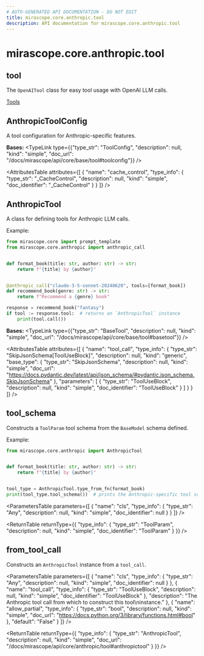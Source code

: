 ```yaml
---
# AUTO-GENERATED API DOCUMENTATION - DO NOT EDIT
title: mirascope.core.anthropic.tool
description: API documentation for mirascope.core.anthropic.tool
---
```


# mirascope.core.anthropic.tool

## <ApiType type="Module" path="core/anthropic/tool" symbolName="tool" /> tool

The `OpenAITool` class for easy tool usage with OpenAI LLM calls.

<Info title="Usage">

[Tools](/docs/mirascope/learn/tools)

</Info>

## <ApiType type="Class" path="core/anthropic/tool" symbolName="AnthropicToolConfig" /> AnthropicToolConfig

A tool configuration for Anthropic-specific features.

**Bases:** 
<TypeLink type={{"type_str": "ToolConfig", "description": null, "kind": "simple", "doc_url": "/docs/mirascope/api/core/base/tool#toolconfig"}} />

<AttributesTable
  attributes={[
  {
    "name": "cache_control",
    "type_info": {
      "type_str": "_CacheControl",
      "description": null,
      "kind": "simple",
      "doc_identifier": "_CacheControl"
    }
  }
]}
/>


## <ApiType type="Class" path="core/anthropic/tool" symbolName="AnthropicTool" /> AnthropicTool

A class for defining tools for Anthropic LLM calls.

Example:

```python
from mirascope.core import prompt_template
from mirascope.core.anthropic import anthropic_call


def format_book(title: str, author: str) -> str:
    return f"{title} by {author}"


@anthropic_call("claude-3-5-sonnet-20240620", tools=[format_book])
def recommend_book(genre: str) -> str:
    return f"Recommend a {genre} book"

response = recommend_book("fantasy")
if tool := response.tool:  # returns an `AnthropicTool` instance
    print(tool.call())
```

**Bases:** 
<TypeLink type={{"type_str": "BaseTool", "description": null, "kind": "simple", "doc_url": "/docs/mirascope/api/core/base/tool#basetool"}} />

<AttributesTable
  attributes={[
  {
    "name": "tool_call",
    "type_info": {
      "type_str": "SkipJsonSchema[ToolUseBlock]",
      "description": null,
      "kind": "generic",
      "base_type": {
        "type_str": "SkipJsonSchema",
        "description": null,
        "kind": "simple",
        "doc_url": "https://docs.pydantic.dev/latest/api/json_schema/#pydantic.json_schema.SkipJsonSchema"
      },
      "parameters": [
        {
          "type_str": "ToolUseBlock",
          "description": null,
          "kind": "simple",
          "doc_identifier": "ToolUseBlock"
        }
      ]
    }
  }
]}
/>

## <ApiType type="Function" path="core/anthropic/tool" symbolName="tool_schema" /> tool_schema

Constructs a `ToolParam` tool schema from the `BaseModel` schema defined.

Example:
```python
from mirascope.core.anthropic import AnthropicTool


def format_book(title: str, author: str) -> str:
    return f"{title} by {author}"


tool_type = AnthropicTool.type_from_fn(format_book)
print(tool_type.tool_schema())  # prints the Anthropic-specific tool schema
```

<ParametersTable
  parameters={[
  {
    "name": "cls",
    "type_info": {
      "type_str": "Any",
      "description": null,
      "kind": "simple",
      "doc_identifier": null
    }
  }
]}
/>

<ReturnTable
  returnType={{
  "type_info": {
    "type_str": "ToolParam",
    "description": null,
    "kind": "simple",
    "doc_identifier": "ToolParam"
  }
}}
/>


## <ApiType type="Function" path="core/anthropic/tool" symbolName="from_tool_call" /> from_tool_call

Constructs an `AnthropicTool` instance from a `tool_call`.

<ParametersTable
  parameters={[
  {
    "name": "cls",
    "type_info": {
      "type_str": "Any",
      "description": null,
      "kind": "simple",
      "doc_identifier": null
    }
  },
  {
    "name": "tool_call",
    "type_info": {
      "type_str": "ToolUseBlock",
      "description": null,
      "kind": "simple",
      "doc_identifier": "ToolUseBlock"
    },
    "description": "The Anthropic tool call from which to construct this tool\ninstance."
  },
  {
    "name": "allow_partial",
    "type_info": {
      "type_str": "bool",
      "description": null,
      "kind": "simple",
      "doc_url": "https://docs.python.org/3/library/functions.html#bool"
    },
    "default": "False"
  }
]}
/>

<ReturnTable
  returnType={{
  "type_info": {
    "type_str": "AnthropicTool",
    "description": null,
    "kind": "simple",
    "doc_url": "/docs/mirascope/api/core/anthropic/tool#anthropictool"
  }
}}
/>




